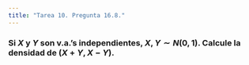 ```yaml
---
title: "Tarea 10. Pregunta 16.8."
---
```



### Si $X$ y $Y$ son v.a.'s independientes, $X, Y \sim N(0,1)$. Calcule la densidad de $(X+Y, X-Y)$.

